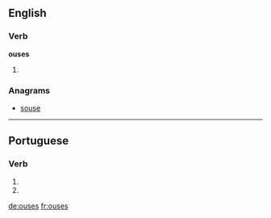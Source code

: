 ==English==

===Verb===
'''ouses'''

# {{third-person singular of|[[ouse]]}}

===Anagrams===
* [[souse#English|souse]]

----

==Portuguese==

===Verb===
{{pt-verb form}}

# {{pt-verb form of|[[ousar]]|ar|subjunctive|present|singular|second}}
# {{pt-verb form of|[[ousar]]|ar|imperative|negative|singular|second}}

[[de:ouses]]
[[fr:ouses]]